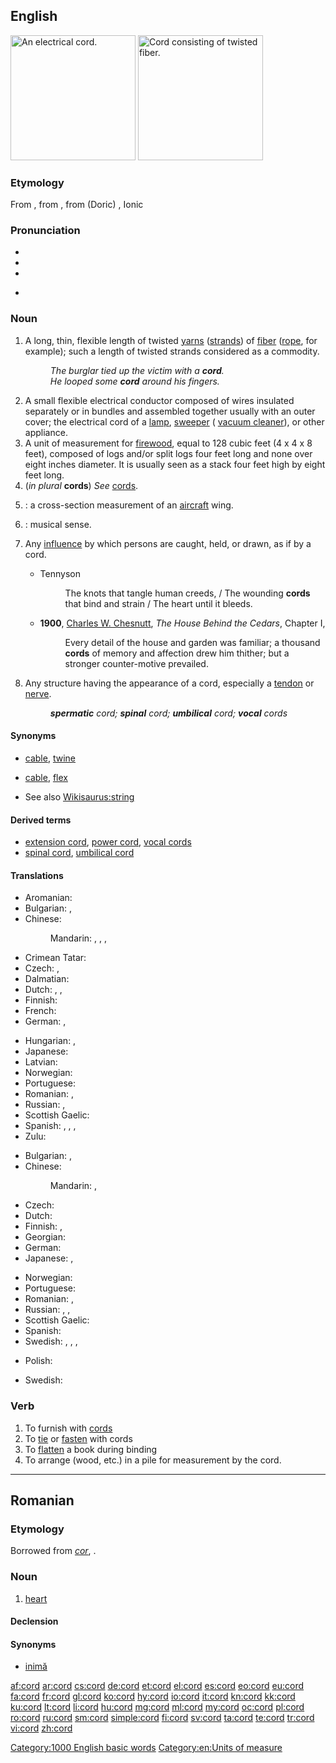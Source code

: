 ==English==
{{wikipedia|dab=cord}}
[[Image:Verlengsnoer (Extension cord).jpg|thumb|200px|right|An electrical cord.]]
[[Image:Rope.jpg|thumb|200px|right|Cord consisting of twisted fiber.]]

===Etymology===
From {{etyl|fro|en}} {{term|corde|lang=fro}}, from {{etyl|la|en}} {{term|chorda||lang=la}}, from {{etyl|grc|en}} (Doric) {{term|χορδά||tr=khorda|lang=grc}}, Ionic {{term|χορδή||tr=khorde|lang=grc|string of gut, the string of a lyre}}

===Pronunciation===
* {{IPA|/kɔː(ɹ)d/}}
* {{audio|en-us-cord.ogg|Audio (US)}}
* {{rhymes|ɔː(ɹ)d}}
* {{homophones|chord|cored|cawed|lang=en}} {{qualifier|in [[non-rhotic]] accents}}

===Noun===
{{en-noun}}

# A long, thin, flexible length of twisted [[yarns]] ([[strands]]) of [[fiber]] ([[rope]], for example); {{qualifier|uncountable}} such a length of twisted strands considered as a commodity.
#: ''The burglar tied up the victim with a '''cord'''.''
#: ''He looped some '''cord''' around his fingers.''
# A small flexible electrical conductor composed of wires insulated separately or in bundles and assembled together usually with an outer cover; the electrical cord of a [[lamp]], [[sweeper]] ({{qualifier|US}} [[vacuum cleaner]]), or other appliance.
# A unit of measurement for [[firewood]], equal to 128 cubic feet (4 x 4 x 8 feet), composed of logs and/or split logs four feet long and none over eight inches diameter. It is usually seen as a stack four feet high by eight feet long.<!--Move this to separate pages for "full cord" and "bush cord". A full cord of stacked firewood in Canada and USA, or colloquially a "bush cord" in Canada, is 8 by 4 by 4 feet (39 m&sup3;).-->
# (''in plural'' '''cords''') ''See'' [[cords]].
# {{misspelling of|chord|nodot=1}}: a cross-section measurement of an [[aircraft]] wing.
# {{dated form of|chord|nodot=1}}: musical sense.
# {{context|figuratively|lang=en}} Any [[influence]] by which persons are caught, held, or drawn, as if by a cord.
#* Tennyson
#*: The knots that tangle human creeds, / The wounding '''cords''' that bind and strain / The heart until it bleeds.
#* '''1900''', [[w:Charles W. Chesnutt|Charles W. Chesnutt]], ''The House Behind the Cedars'', Chapter I,
#*: Every detail of the house and garden was familiar; a thousand '''cords''' of memory and affection drew him thither; but a stronger counter-motive prevailed.
# {{context|anatomy|lang=en}} Any structure having the appearance of a cord, especially a [[tendon]] or [[nerve]].
#: '''''spermatic''' cord; '''spinal''' cord; '''umbilical''' cord; '''vocal''' cords''

====Synonyms====
* {{sense|length of twisted strands}} [[cable]], [[twine]]
* {{sense|wires surrounded by an insulating coating, used to supply electricity}} [[cable]], [[flex]]
* See also [[Wikisaurus:string]]

====Derived terms====
* [[extension cord]], [[power cord]], [[vocal cords]]
* [[spinal cord]], [[umbilical cord]]

====Translations====
{{trans-top|length of twisted strands}}
* Aromanian: {{t-|rup|coardã|f}}
* Bulgarian: {{t+|bg|връв|m|tr=vrǎv}}, {{t+|bg|канап|m|tr=kanap}}
* Chinese:
*: Mandarin: {{t|cmn|繩|sc=Hani}}, {{t|cmn|绳|tr=shéng|sc=Hani}}, {{t|cmn|繩子|sc=Hani}}, {{t|cmn|绳子|tr=shéngzi|sc=Hani}}
* Crimean Tatar: {{tø|crh|şnur}}
* Czech: {{t+|cs|provaz|m}}, {{t-|cs|šňůra|f}}
* Dalmatian: {{tø|dlm|canapial|f}}
* Dutch: {{t+|nl|touw|n}}, {{t+|nl|koord|f}}, {{t+|nl|zeel|n}}
* Finnish: {{t+|fi|naru}}
* French: {{t+|fr|corde|f}}
* German: {{t+|de|Schnur|f}}, {{t-|de|Kordel|f}}
{{trans-mid}}
* Hungarian: {{t+|hu|zsinór}}, {{t+|hu|fonal}}
* Japanese: {{t+|ja|縄|tr=[[なわ]], nawa|sc=Jpan}}
* Latvian: {{t+|lv|virve|f}}
* Norwegian: {{t+|no|tau|n}}
* Portuguese: {{t+|pt|corda|f}}
* Romanian: {{t+|ro|cordon}}, {{t-|ro|coardă|f}}
* Russian: {{t+|ru|верёвка|f|tr=verjóvka|sc=Cyrl}}, {{t+|ru|шнур|m|tr=šnur|sc=Cyrl}}
* Scottish Gaelic: {{t-|gd|teud|m}}
* Spanish: {{t+|es|cuerda|f}}, {{t+|es|cable|m}}, {{t+|es|hilo|m}}, {{t+|es|cordón|m}}
* Zulu: {{t-|zu|intambo|c9|c10}}
{{trans-bottom}}

{{trans-top|wires surrounded by a coating, used to supply electricity}}
* Bulgarian: {{t-|bg|кабел|m|tr=kábel}}, {{t+|bg|шнур|m|tr=šnur}}
* Chinese:
*: Mandarin: {{t|cmn|線|sc=Hani}}, {{t|cmn|线|tr=xiàn|sc=Hani}}
* Czech: {{t-|cs|šňůra|f}}
* Dutch: {{t+|nl|kabel|n}}
* Finnish: {{t+|fi|johto}}, {{t+|fi|piuha}}
* Georgian: {{t-|ka|თოკი|tr=toki|sc=Geor}}
* German: {{t+|de|Kabel|n}}
* Japanese: {{t+|ja|線|tr=[[せん]], sen|sc=Jpan}}, {{t+|ja|コード|tr=kōdo|sc=Jpan}}
{{trans-mid}}
* Norwegian: {{t-|no|ledning|m|f}}
* Portuguese: {{t+|pt|cabo|m}}
* Romanian: {{t+|ro|cordon|n}}, {{t-|ro|cablu|n}}
* Russian: {{t+|ru|кабель|m|tr=kábelʹ|sc=Cyrl}}, {{t+|ru|шнур|m|tr=šnur|sc=Cyrl}}, {{t+|ru|провод|m|tr=próvod|sc=Cyrl}}
* Scottish Gaelic: {{t-|gd|teud-dealain|m}}
* Spanish: {{t+|es|cable|m}}
* Swedish: {{t+|sv|sladd}}, {{t+|sv|ledning}}, {{t+|sv|kabel}}, {{t+|sv|tråd}}
{{trans-bottom}}

{{trans-top|unit of measurement for firewood}}
* Polish: {{t+|pl|sąg|m}}
{{trans-mid}}
* Swedish: {{t+|sv|famn}}
{{trans-bottom}}

{{checktrans-top}}
{{trans-bottom}}

===Verb===
{{en-verb}}

# To furnish with [[cord]]s
# To [[tie]] or [[fasten]] with cords
# To [[flatten]] a book during binding
# To arrange (wood, etc.) in a pile for measurement by the cord.

[[Category:1000 English basic words]]
[[Category:en:Units of measure]]

----

==Romanian==

===Etymology===
Borrowed from {{etyl|la|ro}} ''[[cor#Latin|cor]]'', {{term|cordis|lang=la}}.

===Noun===
{{ro-noun|m|corduri}}

# {{context|anatomy|lang=ro}} [[heart]]

====Declension====
{{ro-noun-n|pl=corduri|def=cordul}}

====Synonyms====
* [[inimă]]

[[af:cord]]
[[ar:cord]]
[[cs:cord]]
[[de:cord]]
[[et:cord]]
[[el:cord]]
[[es:cord]]
[[eo:cord]]
[[eu:cord]]
[[fa:cord]]
[[fr:cord]]
[[gl:cord]]
[[ko:cord]]
[[hy:cord]]
[[io:cord]]
[[it:cord]]
[[kn:cord]]
[[kk:cord]]
[[ku:cord]]
[[lt:cord]]
[[li:cord]]
[[hu:cord]]
[[mg:cord]]
[[ml:cord]]
[[my:cord]]
[[oc:cord]]
[[pl:cord]]
[[ro:cord]]
[[ru:cord]]
[[sm:cord]]
[[simple:cord]]
[[fi:cord]]
[[sv:cord]]
[[ta:cord]]
[[te:cord]]
[[tr:cord]]
[[vi:cord]]
[[zh:cord]]